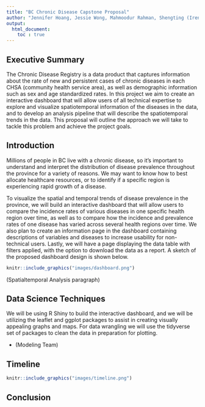 ```yaml
---
title: "BC Chronic Disease Capstone Proposal"
author: "Jennifer Hoang, Jessie Wong, Mahmoodur Rahman, Shengting (Irene) Yan"
output: 
  html_document:
    toc : true
---
```


## Executive Summary 
The Chronic Disease Registry is a data product that captures information about the rate of new and persistent cases of chronic diseases in each CHSA (community health service area), as well as demographic information such as sex and age standardized rates. In this project we aim to create an interactive dashboard that will allow users of all technical expertise to explore and visualize spatiotemporal information of the diseases in the data, and to develop an analysis pipeline that will describe the spatiotemporal trends in the data. This proposal will outline the approach we will take to tackle this problem and achieve the project goals.

## Introduction 
Millions of people in BC live with a chronic disease, so it's important to understand and interpret the distribution of disease prevalence throughout the province for a variety of reasons. We may want to know how to best allocate healthcare resources, or to identify if a specific region is experiencing rapid growth of a disease. 

To visualize the spatial and temporal trends of disease prevalence in the province, we will build an interactive dashboard that will allow users to compare the incidence rates of various diseases in one specific health region over time, as well as to compare how the incidence and prevalence rates of one disease has varied across several health regions over time. We also plan to create an information page in the dashboard containing descriptions of variables and diseases to increase usability for non-technical users. Lastly, we will have a page displaying the data table with filters applied, with the option to download the data as a report. A sketch of the proposed dashboard design is shown below.

``` r
knitr::include_graphics("images/dashboard.png")
```


(Spatialtemporal Analysis paragraph)


## Data Science Techniques
We will be using R Shiny to build the interactive dashboard, and we will be utilizing the leaflet and ggplot packages to assist in creating visually appealing graphs and maps. For data wrangling we will use the tidyverse set of packages to clean the data in preparation for plotting.    

- (Modeling Team)

## Timeline

``` r
knitr::include_graphics("images/timeline.png")
```

## Conclusion


